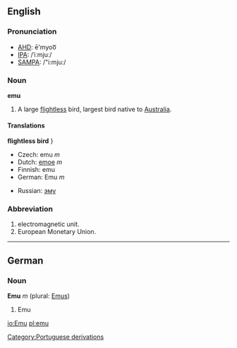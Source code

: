 ==English==

===Pronunciation===
*[[w:AHD|AHD]]: ē'myoo͞
*[[w:IPA|IPA]]: /ˈiːmjuː/
*[[w:SAMPA|SAMPA]]: /"i:mju:/

===Noun===
'''emu'''

#A large [[flightless]] bird, largest bird native to [[Australia]].

====Translations====
'''flightless bird'''
{{top}}}
*Czech: emu ''m''
*Dutch: [[emoe]] ''m''
*Finnish: emu
*German: Emu ''m''
{{mid}}
*Russian: [[эму]]
{{bottom}}

===Abbreviation===

#electromagnetic unit.
#European Monetary Union.

----

==German==

===Noun===
'''Emu''' ''m'' (plural: [[Emus]])

#Emu

[[Category:Portuguese derivations]]

[[io:Emu]]
[[pl:emu]]